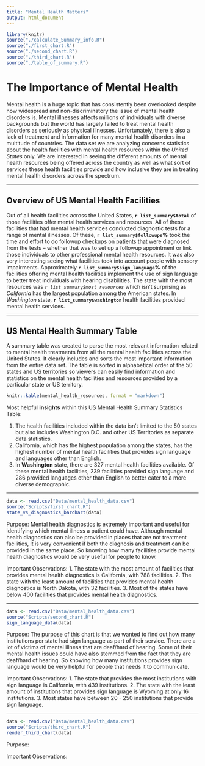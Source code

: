 ```yaml
---
title: "Mental Health Matters"
output: html_document
---
```


```r
library(knitr)
source("./calculate_Summary_info.R")
source("./first_chart.R")
source("./second_chart.R")
source("./third_chart.R")
source("./table_of_summary.R")
```

# **The Importance of Mental Health**

Mental health is a huge topic that has consistently been overlooked despite how widespread and non-discriminatory the issue of mental health disorders is. Mental illnesses affects millions of individuals with diverse backgrounds but the world has largely failed to treat mental health disorders as seriously as physical illnesses. Unfortunately, there is also a lack of treatment and information for many mental health disorders in a multitude of countries. The data set we are analyzing concerns statistics about the health facilities with mental health resources within the _United States_ only. We are interested in seeing the different amounts of mental health resources being offered across the country as well as what sort of services these health facilities provide and how inclusive they are in treating mental health disorders across the spectrum.

***

## Overview of US Mental Health Facilities

Out of all health facilities across the United States, **`r list_summary$total`** of those facilities offer mental health services and resources. All of these facilities that had mental health services conducted diagnostic tests for a range of mental illnesses. Of these, **`r list_summary$followups`%** took the time and effort to do followup checkups on patients that were diagnosed from the tests -- whether that was to set up a followup appointment or link those individuals to other professional mental health resources. It was also very interesting seeing what facilities took into account people with sensory impairments. Approximately **`r list_summary$sign_language`%** of the facilities offering mental health facilities implement the use of sign language to better treat individuals with hearing disabilities. The state with the most resources was _`r list_summary$most_resources`_ which isn't surprising as _California_ has the largest population among the American states. In _Washington_ state, **`r list_summary$washington`** health facilities provided mental health services.

***

## US Mental Health Summary Table

A summary table was created to parse the most relevant information related to mental health treatments from all the mental health facilities across the United States. It clearly includes and sorts the most important information from the entire data set. The table is sorted in alphabetical order of the 50 states and US territories so viewers can easily find information and statistics on the mental health facilities and resources provided by a particular state or US territory.

``` r
knitr::kable(mental_health_resources, format = "markdown")
```

Most helpful **insights** within this US Mental Health Summary Statistics Table:

1. The health facilities included within the data isn't limited to the 50 states but also includes Washington D.C. and other US Territories as separate data statistics.
2. California, which has the highest population among the states, has the highest number of mental health facilities that provides sign language and languages other than English.
3. In **Washington** state, there are 327 mental health facilities available. Of these mental health facilities, 239 facilities provided sign language and 286 provided languages other than English to better cater to a more diverse demographic.

***

```r
data <- read.csv("Data/mental_health_data.csv")
source("Scripts/first_chart.R")
state_vs_diagnostics_barchart(data)
```

Purpose:
Mental health diagnostics is extremely important and useful for identifying which mental illness a patient could have. Although mental health diagnostics can also be provided in places that are not treatment facilities, it is very convenient if both the diagnosis and treatment can be provided in the same place. So knowing how many facilities provide mental health diagnostics would be very useful for people to know.

Important Observations:
1. The state with the most amount of facilities that provides mental health diagnostics is California, with 788 facilities.
2. The state with the least amount of facilities that provides mental health diagnostics is North Dakota, with 32 facilities.
3. Most of the states have below 400 facilities that provides mental health diagnostics.

***

```r
data <- read.csv("Data/mental_health_data.csv")
source("Scripts/second_chart.R")
sign_language_data(data)
```

Purpose: 
The purpose of this chart is that we wanted to find out how many institutions per  state had sign language as part of their service. There are a lot of victims of mental illness that are deaf/hard of hearing. Some of their mental health issues could have also stemmed from the fact that they are deaf/hard of hearing. So knowing how many institutions  provides sign language would be very helpful for people that needs it to communicate.

Important Observations: 
1. The state that provides the most institutions with sign language is California, with 439 institutions.
2. The state with the least amount of institutions that provides sign language is Wyoming at only 16 institutions.
3. Most states have between 20 - 250 institutions that provide sign language.

***

```r
data <- read.csv("Data/mental_health_data.csv")
source("Scripts/third_chart.R")
render_third_chart(data)
```

Purpose:

Important Observations: